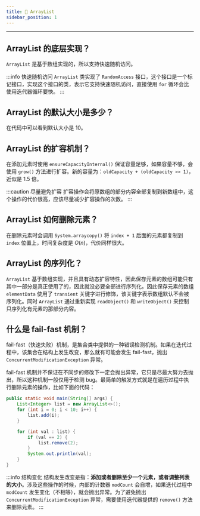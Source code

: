 ```yaml
---
title: 🤸 ArrayList
sidebar_position: 1
---
```


----

## ArrayList 的底层实现？

`ArrayList` 是基于数组实现的，所以支持快速随机访问。

:::info 快速随机访问
`ArrayList` 类实现了 `RandomAccess` 接口，这个接口是一个标记接口，实现这个接口的类，表示它支持快速随机访问，直接使用 `for` 循环会比使用迭代器循环要快。
:::

## ArrayList 的默认大小是多少？

在代码中可以看到默认大小是 10。

## ArrayList 的扩容机制？

在添加元素时使用 `ensureCapacityInternal()` 保证容量足够，如果容量不够，会使用 `grow()` 方法进行扩容。新的容量为：`oldCapacity + (oldCapacity >> 1)`，近似是 1.5 倍。

:::caution 尽量避免扩容
扩容操作会将原数组的部分内容全部复制到新数组中，这个操作的代价很高，应该尽量减少扩容操作的次数。
:::

## ArrayList 如何删除元素？

在删除元素时会调用 `System.arraycopy()` 将 `index + 1` 后面的元素都复制到 `index` 位置上，时间复杂度是 $O(n)$，代价同样很大。

## ArrayList 的序列化？

`ArrayList` 基于数组实现，并且具有动态扩容特性，因此保存元素的数组可能只有其中一部分是真正使用了的，因此就没必要全部进行序列化。因此保存元素的数组 `elementData` 使用了 `transient` 关键字进行修饰，该关键字表示数组默认不会被序列化。同时 `ArrayList` 通过重新实现 `readObject()` 和 `writeObject()` 来控制只序列化有元素的那部分内容。

## 什么是 fail-fast 机制？

fail-fast（快速失败）机制，是集合类中提供的一种错误检测机制。如果在迭代过程中，该集合在结构上发生改变，那么就有可能会发生 fail-fast，抛出 `ConcurrentModificationException` 异常。

fail-fast 机制并不保证在不同步的修改下一定会抛出异常，它只是尽最大努力去抛出，所以这种机制一般仅用于检测 bug。最简单的触发方式就是在遍历过程中执行删除元素的操作，比如下面的代码：

```java
public static void main(String[] args) {
    List<Integer> list = new ArrayList<>();
    for (int i = 0; i < 10; i++) {
        list.add(i);
    }

    for (int val : list) {
        if (val == 2) {
            list.remove(2);
        }
        System.out.println(val);
    }
}
```

:::info 结构变化
结构发生改变是指：**添加或者删除至少一个元素，或者调整列表的大小**。涉及这些操作的时候，内部的计数器 `modCount` 会自增，如果迭代过程中 `modCount` 发生变化（不相等），就会抛出异常。为了避免抛出 `ConcurrentModificationException` 异常，需要使用迭代器提供的 `remove()` 方法来删除元素。
:::

